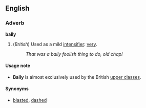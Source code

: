 ==English==
===Adverb===
'''bally'''

#(''British'') Used as a mild [[intensifier]]: [[very]].
#:''That was a bally foolish thing to do, old chap!''

====Usage note====
*'''Bally''' is almost exclusively used by the British [[upper class]]es.

====Synonyms====
*[[blasted]], [[dashed]]